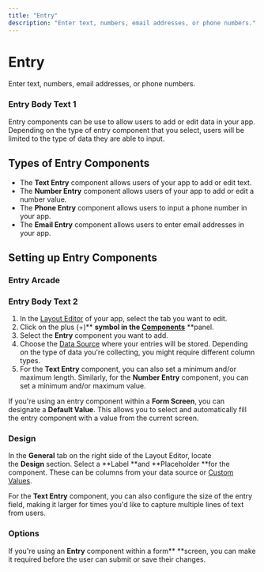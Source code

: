 ```yaml
---
title: "Entry"
description: "Enter text, numbers, email addresses, or phone numbers."
---
```


# Entry

Enter text, numbers, email addresses, or phone numbers.

### Entry Body Text 1

Entry components can be use to allow users to add or edit data in your app. Depending on the type of entry component that you select, users will be limited to the type of data they are able to input.

## Types of Entry Components

- The **Text Entry** component allows users of your app to add or edit text.
- The **Number Entry** component allows users of your app to add or edit a number value.
- The **Phone Entry** component allows users to input a phone number in your app.
- The **Email Entry** component allows users to enter email addresses in your app.

## Setting up Entry Components



### Entry Arcade

### Entry Body Text 2

1. In the [Layout Editor](/intro-to-layout) of your app, select the tab you want to edit.
2. Click on the plus (+)** **symbol in the [**Components**](/components)** **panel.
3. Select the **Entry** component you want to add.
4. Choose the [Data Source](/data-sources) where your entries will be stored. Depending on the type of data you're collecting, you might require different column types.
5. For the **Text Entry** component, you can also set a minimum and/or maximum length. Similarly, for the **Number Entry** component, you can set a minimum and/or maximum value.

If you're using an entry component within a **Form Screen**, you can designate a **Default Value**. This allows you to select and automatically fill the entry component with a value from the current screen.

### Design

In the **General** tab on the right side of the Layout Editor, locate the **Design** section. Select a **Label **and **Placeholder **for the component. These can be columns from your data source or [Custom Values](/custom-values).

For the **Text Entry** component, you can also configure the size of the entry field, making it larger for times you'd like to capture multiple lines of text from users.

### **Options**

If you're using an **Entry** component within a form** **screen, you can make it required before the user can submit or save their changes.

